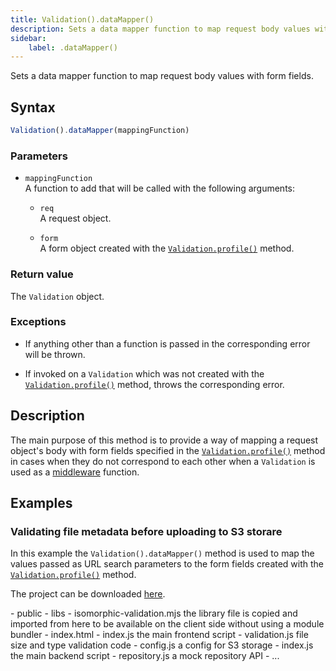 ```yaml
---
title: Validation().dataMapper()
description: Sets a data mapper function to map request body values with form fields.
sidebar:
    label: .dataMapper()
---
```



Sets a data mapper function to map request body values with form fields.

## Syntax

```js
Validation().dataMapper(mappingFunction)
```

### Parameters

- `mappingFunction`
<br/> A function to add that will be called with the following arguments:

    - `req` 
    <br/> A request object. 
    
    - `form` 
    <br/> A form object created with the [`Validation.profile()`](/api/validation/static-methods/profile) method. 

### Return value

The `Validation` object. 

### Exceptions

- If anything other than a function is passed in the corresponding error will be thrown. 

- If invoked on a `Validation` which was not created with the [`Validation.profile()`](/api/validation/static-methods/profile) method, throws the corresponding error.

## Description

The main purpose of this method is to provide a way of mapping a request object's body with form fields specified in the [`Validation.profile()`](/api/validation/static-methods/profile) method in cases when they do not correspond to each other when a `Validation` is used as a [middleware](/api/validation/callable-object/middleware) function.

## Examples

### Validating file metadata before uploading to S3 storare

In this example the `Validation().dataMapper()` method is used to map the values passed as URL search parameters to the form fields created with the [`Validation.profile()`](/api/validation/static-methods/profile) method.

The project can be downloaded [here](https://github.com/itihon/isomorphic-validation-docs/tree/main/public/playground/api/validation/instance-methods/datamapper/test_image_upload_s3).

<FileTree>
- public
    - libs
        - isomorphic-validation.mjs the library file is copied and imported from here to be available on the client side without using a module bundler
    - index.html
    - index.js                      the main frontend script
    - validation.js                 file size and type validation code
- config.js                         a config for S3 storage
- index.js                          the main backend script
- repository.js                     a mock repository API
- ...
</FileTree>

<Tabs>
    <TabItem label="index.js">
        <Code code={index_js} lang='js' mark={['uploadValidation', 'dataMapper', 'public', 'getSignedUrl', 'get-signed-url', 'size', 'type', 'uploaded:', 'image-uploaded']} />
    </TabItem>
    <TabItem label="public/index.html">
        <Code code={public_index_html} lang='html' mark={['name="upload"', 'name="file"', 'type="file"', 'name="uploadBtn"', 'index.js']} />
    </TabItem>
    <TabItem label="public/index.js">
        <Code code={public_index_js} lang='js' mark={['uploadValidation', 'getSignedUrl', 'get-signed-url', 'size=', 'type=', 'uploadToS3', 'uploaded', 'image-uploaded', 'uploadFile']} />
    </TabItem>
    <TabItem label="public/validation.js">
        <Code code={public_validation_js} lang='js' mark={['initValue', 'uploadValidation', 'name=upload', '\'file\'']} />
    </TabItem>
</Tabs>